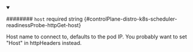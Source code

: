 
<details className="config-field" data-expandable="false" open>
<summary>

######## `host` <span className="config-field-required" data-required="false">required</span> <span className="config-field-type">string</span> <span className="config-field-default"></span> <span className="config-field-enum"></span> {#controlPlane-distro-k8s-scheduler-readinessProbe-httpGet-host}

Host name to connect to, defaults to the pod IP. You probably want to set
"Host" in httpHeaders instead.

</summary>



</details>
